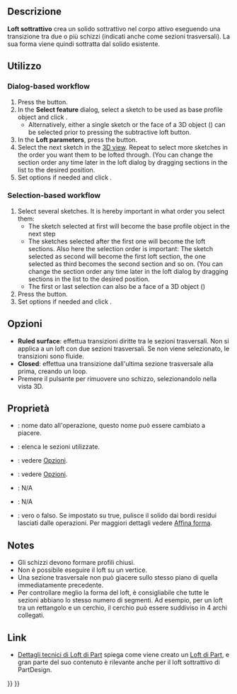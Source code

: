 <languages/>
<div class="mw-translate-fuzzy">
{{Docnav/it|[[PartDesign_Groove/it|Scanalatura]]|[[PartDesign SubtractivePipe/it|Sweep sottrattivo]]|[[PartDesign_Workbench/it|PartDesign]]|IconL=PartDesign_Groove.svg|IconC=Workbench_PartDesign.svg|IconR=PartDesign SubtractivePipe.png}}
</div>

<div class="mw-translate-fuzzy">
{{GuiCommand/it|Name=PartDesign SubtractiveLoft|Name/it=Loft sottrattivo|Workbenches=[[PartDesign Workbench/it|PartDesign]]|MenuLocation=Part Design → Loft sottrattivo|Version=0.17|SeeAlso=[[PartDesign AdditiveLoft/it|Loft additivo]], [[PartDesign SubtractivePipe/it|Sweep sottrattivo]]}}
</div>

<span id="Description"></span>
==Descrizione==

'''Loft sottrattivo''' crea un solido sottrattivo nel corpo attivo eseguendo una transizione tra due o più schizzi (indicati anche come sezioni trasversali). La sua forma viene quindi sottratta dal solido esistente. 

<span id="Usage"></span>
==Utilizzo==

=== Dialog-based workflow ===

# Press the {{Button|[[File:PartDesign_SubtractiveLoft.svg|24px]] [[PartDesign_SubtractiveLoft|Subtractive loft]]}} button.
# In the '''Select feature''' dialog, select a sketch to be used as base profile object and click {{Button|OK}}.
#* Alternatively, either a single sketch or the face of a 3D object ({{Version|0.20}}) can be selected prior to pressing the subtractive loft button.
# In the '''Loft parameters''', press the {{Button|Add Section}} button.
# Select the next sketch in the [[3D_view|3D view]]. Repeat to select more sketches in the order you want them to be lofted through. (You can change the section order any time later in the loft dialog by dragging sections in the list to the desired position.
# Set options if needed and click {{Button|OK}}.

=== Selection-based workflow  ===

# Select several sketches. It is hereby important in what order you select them:
#* The sketch selected at first will become the base profile object in the next step
#* The sketches selected after the first one will become the loft sections. Also here the selection order is important: The sketch selected as second will become the first loft section, the one selected as third becomes the second section and so on. (You can change the section order any time later in the loft dialog by dragging sections in the list to the desired position.
#* The first or last selection can also be a face of a 3D object ({{Version|0.20}})
# Press the {{Button|[[File:PartDesign_SubtractiveLoft.svg|24px]] [[PartDesign_SubtractiveLoft|Subtractive loft]]}} button.
# Set options if needed and click {{Button|OK}}.

<span id="Options"></span>
== Opzioni ==

<div class="mw-translate-fuzzy">
* '''Ruled surface''': effettua transizioni diritte tra le sezioni trasversali. Non si applica a un loft con due sezioni trasversali. Se non viene selezionato, le transizioni sono fluide.
* '''Closed''': effettua una transizione dall'ultima sezione trasversale alla prima, creando un loop.
* Premere il pulsante {{KEY|Rimuovi sezione}} per rimuovere uno schizzo, selezionandolo nella vista 3D.
</div>

<span id="Properties"></span>
== Proprietà ==

<div class="mw-translate-fuzzy">
* {{PropertyData/it|Label}}: nome dato all'operazione, questo nome può essere cambiato a piacere.
* {{PropertyData/it|Sections}}: elenca le sezioni utilizzate.
* {{PropertyData/it|Ruled}}: vedere [[#Opzioni|Opzioni]].
* {{PropertyData/it|Closed}}: vedere [[#Opzioni|Opzioni]].
* {{PropertyData/it|Midplane}}: N/A
* {{PropertyData/it|Reversed}}: N/A
* {{PropertyData/it|Refine}}: vero o falso. Se impostato su true, pulisce il solido dai bordi residui lasciati dalle operazioni. Per maggiori dettagli vedere [[Part RefineShape/it|Affina forma]].
</div>

==Notes==

<div class="mw-translate-fuzzy">
* Gli schizzi devono formare profili chiusi.
* Non è possibile eseguire il loft su un vertice.
* Una sezione trasversale non può giacere sullo stesso piano di quella immediatamente precedente.
* Per controllare meglio la forma del loft, è consigliabile che tutte le sezioni abbiano lo stesso numero di segmenti. Ad esempio, per un loft tra un rettangolo e un cerchio, il cerchio può essere suddiviso in 4 archi collegati.
</div>

<span id="Links"></span>
==Link==

<div class="mw-translate-fuzzy">
* [[Part Loft Technical Details/it|Dettagli tecnici di Loft di Part]] spiega come viene creato un [[Part Loft/it|Loft di Part]], e gran parte del suo contenuto è rilevante anche per il loft sottrattivo di PartDesign.
</div>


<div class="mw-translate-fuzzy">
{{Docnav/it|[[PartDesign_Groove/it|Scanalatura]]|[[PartDesign SubtractivePipe/it|Sweep sottrattivo]]|[[PartDesign_Workbench/it|PartDesign]]|IconL=PartDesign_Groove.svg|IconC=Workbench_PartDesign.svg|IconR=PartDesign SubtractivePipe.png}}
</div>

{{PartDesign Tools navi{{#translation:}}}}
{{Userdocnavi{{#translation:}}}}